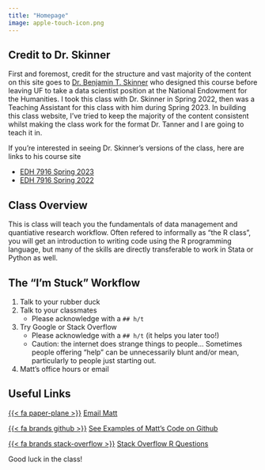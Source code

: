 ```yaml
---
title: "Homepage"
image: apple-touch-icon.png
---
```


## Credit to Dr. Skinner

First and foremost, credit for the structure and vast majority of the content on this site goes to [Dr. Benjamin T. Skinner](https://www.btskinner.io) who designed this course before leaving UF to take a data scientist position at the National Endowment for the Humanities. I took this class with Dr. Skinner in Spring 2022, then was a Teaching Assistant for this class with him during Spring 2023. In building this class website, I've tried to keep the majority of the content consistent whilst making the class work for the format Dr. Tanner and I are going to teach it in.

If you're interested in seeing Dr. Skinner's versions of the class, here are links to his course site

-   [EDH 7916 Spring 2023](https://edquant.github.io/edh7916/)
-   [EDH 7916 Spring 2022](https://edquant.github.io/past/edh7916/2022/spring/)

## Class Overview

This is class will teach you the fundamentals of data management and quantiative research workflow. Often refered to informally as "the R class", you will get an introduction to writing code using the R programming language, but many of the skills are directly transferable to work in Stata or Python as well.

## The "I'm Stuck" Workflow

1)  Talk to your rubber duck
2)  Talk to your classmates
    -   Please acknowledge with a `## h/t`
3)  Try Google or Stack Overflow
    -   Please acknowledge with a `## h/t` (it helps you later too!)
    -   Caution: the internet does strange things to people... Sometimes people offering "help" can be unnecessarily blunt and/or mean, particularly to people just starting out.
4)  Matt's office hours or email

## Useful Links

[{{< fa paper-plane >}}]() [Email Matt](mailto:m.capaldi@ufl.edu)

[{{< fa brands github >}}](https://github.com/ttalVlatt) [See Examples of Matt's Code on Github](https://github.com/ttalVlatt)

[{{< fa brands stack-overflow >}}](https://stackoverflow.com/questions/tagged/r) [Stack Overflow R Questions](https://stackoverflow.com/questions/tagged/r)

Good luck in the class!
